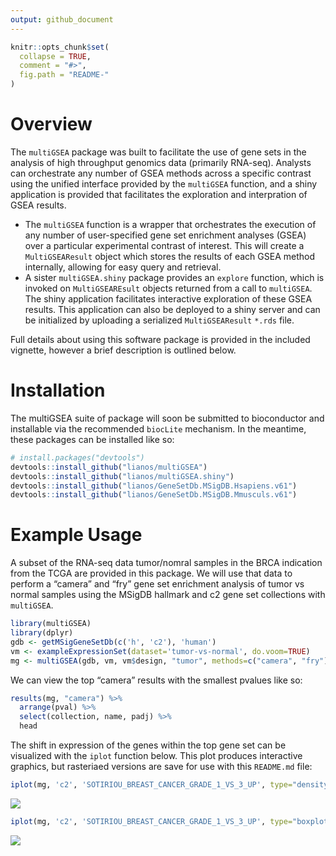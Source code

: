 ```yaml
---
output: github_document
---
```


<!-- README.md is generated from README.Rmd. Please edit that file -->

```r
knitr::opts_chunk$set(
  collapse = TRUE,
  comment = "#>",
  fig.path = "README-"
)
```

# Overview

The `multiGSEA` package was built to facilitate the use of gene sets in the
analysis of high throughput genomics data (primarily RNA-seq). Analysts can
orchestrate any number of GSEA methods across a specific contrast using the
unified interface provided by the `multiGSEA` function, and a shiny application
is provided that facilitates the exploration and interpration of GSEA results.

* The `multiGSEA` function is a wrapper that orchestrates the execution of any
  number of user-specified gene set enrichment analyses (GSEA) over a particular
  experimental contrast of interest. This will create a `MultiGSEAResult`
  object which stores the results of each GSEA method internally, allowing
  for easy query and retrieval.
* A sister `multiGSEA.shiny` package provides an `explore` function, which is
  invoked on `MultiGSEAREsult` objects returned from a call to `multiGSEA`.
  The shiny application facilitates interactive exploration of these GSEA
  results. This application can also be deployed to a shiny server and can be
  initialized by uploading a serialized `MultiGSEAResult` `*.rds` file.

Full details about using this software package is provided in the included
vignette, however a brief description is outlined below.

# Installation

The multiGSEA suite of package will soon be submitted to bioconductor and
installable via the recommended `biocLite` mechanism. In the meantime, these
packages can be installed like so:

```r
# install.packages("devtools")
devtools::install_github("lianos/multiGSEA")
devtools::install_github("lianos/multiGSEA.shiny")
devtools::install_github("lianos/GeneSetDb.MSigDB.Hsapiens.v61")
devtools::install_github("lianos/GeneSetDb.MSigDB.Mmusculs.v61")
```

# Example Usage

A subset of the RNA-seq data tumor/nomral samples in the BRCA indication from
the TCGA are provided in this package. We will use that data to perform a
"camera" and "fry" gene set enrichment analysis of tumor vs normal samples
using the MSigDB hallmark and c2 gene set collections  with `multiGSEA`.

```r
library(multiGSEA)
library(dplyr)
gdb <- getMSigGeneSetDb(c('h', 'c2'), 'human')
vm <- exampleExpressionSet(dataset='tumor-vs-normal', do.voom=TRUE)
mg <- multiGSEA(gdb, vm, vm$design, "tumor", methods=c("camera", "fry"))
```

We can view the top "camera" results with the smallest pvalues like so:

```r
results(mg, "camera") %>% 
  arrange(pval) %>% 
  select(collection, name, padj) %>% 
  head
```

The shift in expression of the genes within the top gene set can be visualized
with the `iplot` function below. This plot produces interactive graphics, but
rasteriaed versions are save for use with this `README.md` file:

```r
iplot(mg, 'c2', 'SOTIRIOU_BREAST_CANCER_GRADE_1_VS_3_UP', type="density")
```

<img src="vignettes/images/README_iplot_density.png" />

```r
iplot(mg, 'c2', 'SOTIRIOU_BREAST_CANCER_GRADE_1_VS_3_UP', type="boxplot")
```

<img src="vignettes/images/README_iplot_boxplot.png" />



